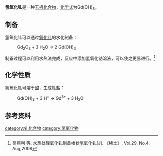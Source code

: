 {{chembox
| verifiedrevid = 
|   Name = 氢氧化钆
|   ImageFile = Gadolinium(III) hydroxide.jpg
|   ImageName = 
|   OtherNames =
|   IUPACName = 
| Section1 = {{Chembox Identifiers
|   ChemSpiderID_Ref = {{chemspidercite|correct|chemspider}}
| ChemSpiderID = 
| PubChem = 
| InChI =
| InChIKey =
| SMILES = 
| StdInChI_Ref = {{stdinchicite|correct|chemspider}}
| StdInChI =
| StdInChIKey_Ref = {{stdinchicite|correct|chemspider}}
| StdInChIKey = 
| CASNo = 16469-18-4
| CASNo_Ref = {{cascite|correct|CAS}}
  }}
| Section2 = {{Chembox Properties
|   Formula = Gd(OH)<sub>3</sub>
|   MolarMass = 208.277
|   Appearance = 白色固体<ref name=wj>《无机化学丛书》. 第七卷 钪 稀土元素. 易宪武 等主编. 科学出版社. P<sub>168~171</sub>. (2)氢氧化物</ref>
|   Density = 
|   MeltingPt = 307℃（分解）<ref name="decomp">{{cite journal |author1=Logvinenko, V. |author2=Bakovets, V. |author3=Trushnikova, L. |title=Dehydroxylation kinetics of gadolinium hydroxide. |journal=Journal of Thermal Analysis & Calorimetry. |date=2014 |volume=115 |issue=1 |pages=517-521 |doi=10.1007/s10973-013-3274-1 |language=en}}</ref>
|   BoilingPt = 
|   Solubility = 
|   Solvent =
|   SolubleOther = 
  }}
| Section7 = {{Chembox Hazards
|  EUHazardSymbol =
|  RPhrases =
|  SPhrases =
|  FlashPt = 
|  pKa = 
|  pKb = 
|  EUClass =
|  EUIndex = 
|  MainHazards = 
|  NFPA-H = 
|  NFPA-F = 
|  NFPA-R = 
|  NFPA-O = 
|  RSPhrases = 
|  Autoignition = 
|  ExploLimits = 
|  PEL = 
  }}
| Section8 = {{Chembox Related
|   Function = 
|   OtherFunctn = 
|   OtherAnions = [[氧化钆|氧化钆]]
|   OtherCations = [[氢氧化铕|氢氧化铕]]<br />[[氢氧化铽|氢氧化铽]]
|   OtherCpds = 
  }}
}}
'''氢氧化钆'''是一种[[无机化合物|无机化合物]]，[[化学式|化学式]]为Gd(OH)<sub>3</sub>。
==制备==
氢氧化钆可以通过[[氧化钆|氧化钆]]的水化制备：
:Gd<sub>2</sub>O<sub>3</sub> + 3 H<sub>2</sub>O → 2 Gd(OH)<sub>3</sub>
制备过程可以利用水热法完成，反应中添加氢氧化钠溶液，可以使之更易进行。<ref>吴燕利 等. 水热处理氧化钆制备棒状氢氧化钆[J]. 《稀土》. Vol.29, No.4. Aug,2008</ref>
==化学性质==
氢氧化钆可溶于[[酸|酸]]，生成钆盐：
: Gd(OH)<sub>3</sub> + 3 H<sup>+</sup> → Gd<sup>3+</sup> + 3 H<sub>2</sub>O

==参考资料==
{{reflist}}

{{氢氧化物}}

[[category:钆化合物|category:钆化合物]]
[[category:氢氧化物|category:氢氧化物]]